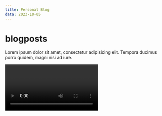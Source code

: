 ```yaml
---
title: Personal Blog
data: 2023-10-05
---
```


# blogposts

Lorem ipsum dolor sit amet, consectetur adipisicing elit. Tempora ducimus porro quidem, magni nisi
ad iure.

<CodeHeader text='TestComponent.tsx' />

<Video id='6ih_3m_UPKg' />

<CustomImage
  src='https://raw.githubusercontent.com/akladyous/blogposts/main/images/_redux.png'
  alt='Redux.JS'
/>

<CustomImage
  src='https://raw.githubusercontent.com/akladyous/blogposts/main/images/_react-js.png'
  alt='React.JS'
/>

```ts
export default async function BlogPosts() {
  console.group('Blog');
  const posts = await getPostsMeta('blogposts');
  if (!posts) {
    return <div>not posts</div>;
  }

  return (
    <main>
      <h4>Blog Post</h4>
      {posts.map((post, i) => {
        // debugger;
        return (
          <ul className='m-2' key={i}>
            {
              <li className='my-2'>
                <Link href={`blog/${post.id}`}>{post.title}</Link>
              </li>
            }
          </ul>
        );
      })}
    </main>
  );
}
```

<Video id='6ih_3m_UPKg' />

```ts
export default async function BlogPosts() {
  console.group('Blog');
  const posts = await getPostsMeta('blogposts');
  if (!posts) {
    return <div>not posts</div>;
  }

  return (
    <main>
      <h4>Blog Post</h4>
      {posts.map((post, i) => {
        // debugger;
        return (
          <ul className='m-2' key={i}>
            {
              <li className='my-2'>
                <Link href={`blog/${post.id}`}>{post.title}</Link>
              </li>
            }
          </ul>
        );
      })}
    </main>
  );
}
```

Lorem ipsum dolor sit amet, consectetur adipisicing elit. Tempora ducimus porro quidem, magni nisi
ad iure. Corrupti nisi reiciendis esse alias eveniet nostrum tempore ut! Doloremque labore magni
suscipit neque? At, officia! Quae temporibus suscipit nam omnis voluptatem dignissimos commodi illum
voluptatibus aperiam, alias, nihil in ipsam quia labore velit sint sit facere facilis aliquam quas
quaerat saepe amet optio. Ex pariatur eaque sapiente architecto neque exercitationem, fuga officia
saepe, ipsam quae incidunt corrupti, tempore maiores! Nobis similique.

repellat _earum_, **_sint ullam_** eaiure laboriosam amet ex tempora qui? Error? At corrupti sit
voluptates voluptas quidem. Accusamus consectetur eos facere doloribus odio id delectus repellendus!
Molestiae iste totam ratione, nihil culpa fuga illo! Nobis eveniet nostrum ab eaque porro laborum.
Quidem sequi eveniet suscipit dolorem quam eius praesentium id iste, corporis _labore_ quis ad
illum.

Optionesciunt labore est consectetur ipsa architecto laboriosam ipsum, dolore voluptate neque
ratione nulla asperiores!.

Corrupti nisi reiciendis esse alias eveniet nostrum tempore ut! Doloremque labore magni suscipit
neque? At, officia! Quae temporibus suscipit nam omnis voluptatem dignissimos commodi illum
voluptatibus aperiam, alias, nihil in ipsam quia labore velit sint sit facere facilis aliquam quas
quaerat saepe amet optio. Ex pariatur eaque sapiente architecto neque exercitationem, fuga officia
saepe, ipsam quae incidunt corrupti, tempore maiores! Nobis similique, repellat earum, sint ullam ea
iure laboriosam amet ex tempora qui? Error? At corrupti sit voluptates voluptas quidem. Accusamus
consectetur eos facere doloribus odio id delectus repellendus! Molestiae iste totam ratione, nihil
culpa fuga illo! Nobis eveniet nostrum ab eaque porro laborum. Quidem sequi eveniet suscipit dolorem
quam eius praesentium id iste, corporis labore quis ad illum. Optio nesciunt labore est consectetur
ipsa architecto laboriosam ipsum, dolore voluptate neque ratione nulla asperiores!
